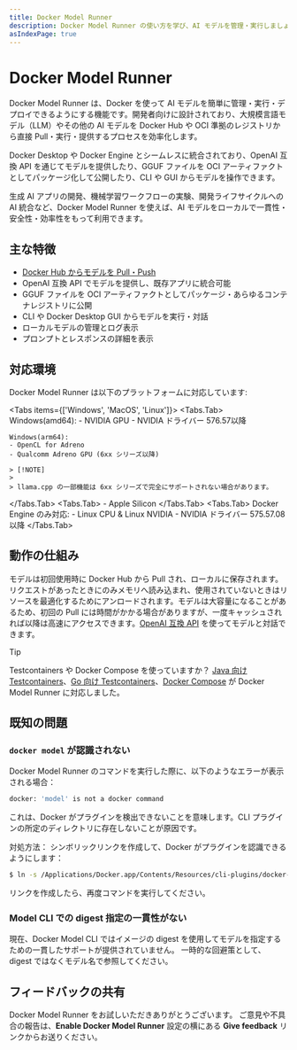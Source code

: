 ```yaml
---
title: Docker Model Runner
description: Docker Model Runner の使い方を学び、AI モデルを管理・実行しましょう
asIndexPage: true
---
```



# Docker Model Runner

Docker Model Runner は、Docker を使って AI モデルを簡単に管理・実行・デプロイできるようにする機能です。開発者向けに設計されており、大規模言語モデル（LLM）やその他の AI モデルを Docker Hub や OCI 準拠のレジストリから直接 Pull・実行・提供するプロセスを効率化します。

Docker Desktop や Docker Engine とシームレスに統合されており、OpenAI 互換 API を通じてモデルを提供したり、GGUF ファイルを OCI アーティファクトとしてパッケージ化して公開したり、CLI や GUI からモデルを操作できます。

生成 AI アプリの開発、機械学習ワークフローの実験、開発ライフサイクルへの AI 統合など、Docker Model Runner を使えば、AI モデルをローカルで一貫性・安全性・効率性をもって利用できます。

## 主な特徴

- [Docker Hub からモデルを Pull・Push](https://hub.docker.com/u/ai)
- OpenAI 互換 API でモデルを提供し、既存アプリに統合可能
- GGUF ファイルを OCI アーティファクトとしてパッケージ・あらゆるコンテナレジストリに公開
- CLI や Docker Desktop GUI からモデルを実行・対話
- ローカルモデルの管理とログ表示
- プロンプトとレスポンスの詳細を表示

## 対応環境

Docker Model Runner は以下のプラットフォームに対応しています:

<Tabs items={['Windows', 'MacOS', 'Linux']}>
  <Tabs.Tab>
    Windows(amd64):
    -  NVIDIA GPU 
    -  NVIDIA ドライバー 576.57以降

    Windows(arm64):
    - OpenCL for Adreno
    - Qualcomm Adreno GPU (6xx シリーズ以降)

    > [!NOTE]
    >
    > llama.cpp の一部機能は 6xx シリーズで完全にサポートされない場合があります。

  </Tabs.Tab>
  <Tabs.Tab>
    - Apple Silicon
  </Tabs.Tab>
  <Tabs.Tab>
    Docker Engine のみ対応:
    - Linux CPU & Linux NVIDIA
    - NVIDIA ドライバー 575.57.08 以降
  </Tabs.Tab>
</Tabs>

## 動作の仕組み

モデルは初回使用時に Docker Hub から Pull され、ローカルに保存されます。リクエストがあったときにのみメモリへ読み込まれ、使用されていないときはリソースを最適化するためにアンロードされます。モデルは大容量になることがあるため、初回の Pull には時間がかかる場合がありますが、一度キャッシュされれば以降は高速にアクセスできます。[OpenAI 互換 API]() を使ってモデルと対話できます。

> [!TIP]
>
> Testcontainers や Docker Compose を使っていますか？
> [Java 向け Testcontainers](https://java.testcontainers.org/modules/docker_model_runner/)、[Go 向け Testcontainers](https://golang.testcontainers.org/modules/dockermodelrunner/)、[Docker Compose](/ai/compose/models-and-compose) が Docker Model Runner に対応しました。


## 既知の問題

### `docker model` が認識されない

Docker Model Runner のコマンドを実行した際に、以下のようなエラーが表示される場合：

```bash
docker: 'model' is not a docker command
```

これは、Docker がプラグインを検出できないことを意味します。CLI プラグインの所定のディレクトリに存在しないことが原因です。

対処方法： シンボリックリンクを作成して、Docker がプラグインを認識できるようにします：

```bash
$ ln -s /Applications/Docker.app/Contents/Resources/cli-plugins/docker-model ~/.docker/cli-plugins/docker-model
```

リンクを作成したら、再度コマンドを実行してください。

### Model CLI での digest 指定の一貫性がない

現在、Docker Model CLI ではイメージの digest を使用してモデルを指定するための一貫したサポートが提供されていません。
一時的な回避策として、digest ではなくモデル名で参照してください。

## フィードバックの共有

Docker Model Runner をお試しいただきありがとうございます。
ご意見や不具合の報告は、**Enable Docker Model Runner** 設定の横にある **Give feedback** リンクからお送りください。
